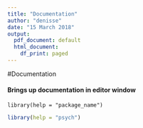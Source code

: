 ```yaml
---
title: "Documentation"
author: "denisse"
date: "15 March 2018"
output:
  pdf_document: default
  html_document:
    df_print: paged
---
```


#Documentation

#### Brings up documentation in editor window
`
library(help = "package_name") 
`

```r
library(help = "psych")
```

